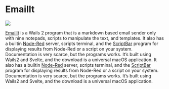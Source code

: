 # EmailIt

<p style={{ "text-align": "center" }}>
  <img src={require("@site/static/img/showcase/emailit.png").default} />
  <br />
</p>

[EmailIt](https://github.com/raguay/EmailIt/) is a Wails 2 program that is a markdown based email sender only with nine notepads, scripts to manipulate the text, and templates. It also has a builtin [Node-Red](https://nodered.org/) server, scripts terminal, and the [ScriptBar](https://github.com/raguay/ScriptBarApp) program for displaying results from Node-Red or a script on your system. Documentation is very scarce, but the programs works. It’s built using Wails2 and Svelte, and the download is a universal macOS application. It also has a builtin [Node-Red](https://nodered.org/) server, scripts terminal, and the [ScriptBar](https://github.com/raguay/ScriptBarApp) program for displaying results from Node-Red or a script on your system. Documentation is very scarce, but the programs works. It’s built using Wails2 and Svelte, and the download is a universal macOS application.
